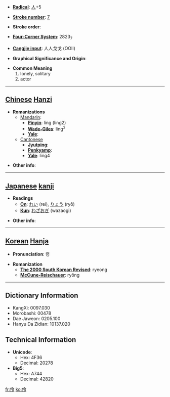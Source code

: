 * '''[[Wiktionary:Chinese radical index| Radical]]''': [[Wiktionary:Chinese radical index 人|人]]+5

* '''[[Wiktionary:Chinese total strokes index|Stroke number]]''': [[Wiktionary:Chinese total strokes index 7|7]]

* '''Stroke order''': 

* '''[[Wiktionary:Chinese four corner index|Four-Corner System]]''': 2823<sub>7</sub>

* '''[[Wiktionary:Chinese Cangjie index|Cangjie input]]''': 人人戈戈 (OOII)

* '''Graphical Significance and Origin''': 

* '''Common Meaning'''
*#lonely, solitary
*# actor


----

== [[Chinese]] [[Hanzi]] ==

* '''Romanizations'''
** [[Mandarin]]:
*** '''[[Pinyin]]''': líng (ling2)
*** '''[[Wade-Giles]]''': ling<sup>2</sup>
*** '''[[Yale]]''': 
**[[Cantonese]]
***'''[[Jyutping]]''':
***'''[[Penkyamp]]''': 
***'''[[Yale]]''': ling4

* '''Other info''': 

----

== [[Japanese]] [[kanji]] ==

* '''Readings'''
** '''[[On]]''': [[れい]] (rei), [[りょう]] (ryō)
** '''[[Kun]]''': [[わざおぎ]] (wazaogi)

* '''Other info''':  

----

== [[Korean]] [[Hanja]] ==

* '''Pronunciation''': 령

* '''Romanization'''
** '''[[The 2000 South Korean Revised Romanization|The 2000 South Korean Revised]]''': ryeong
** '''[[McCune-Reischauer]]''': ryŏng

----

== Dictionary Information ==

* KangXi: 0097.030
* Morobashi: 00478
* Dae Jaweon: 0205.100
* Hanyu Da Zidian: 10137.020

== Technical Information ==

* '''Unicode''':
** Hex: 4F36
** Decimal: 20278
* '''Big5''':
** Hex: A744
** Decimal: 42820

[[fr:伶]]
[[ko:伶]]